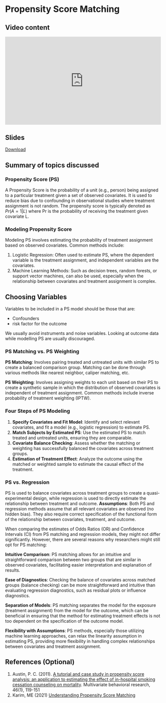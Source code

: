 # Propensity Score Matching {.unnumbered}

## Video content

::: {style="position: relative; padding-bottom: 56.25%; height: 0; overflow: hidden;"}
<iframe src="https://www.youtube.com/embed/42PXOMM1Sfw" style="position: absolute; top: 0; left: 0; width: 100%; height: 100%; border:0;" allowfullscreen>

</iframe>
:::


## Slides

[Download](https://github.com/ehsanx/PS-survey/raw/main/slides/3PropensityScoreintroduction.pdf)

## Summary of topics discussed 

### Propensity Score (PS)

A Propensity Score is the probability of a unit (e.g., person) being assigned to a particular treatment given a set of observed covariates. It is used to reduce bias due to confounding in observational studies where treatment assignment is not random. The propensity score is typically denoted as $Pr(A=1 | L)$ where Pr is the probability of receiving the treatment given covariate L.

### Modeling Propensity Score
Modeling PS involves estimating the probability of treatment assignment based on observed covariates. Common methods include:

1. Logistic Regression: Often used to estimate PS, where the dependent variable is the treatment assignment, and independent variables are the covariates.
2. Machine Learning Methods: Such as decision trees, random forests, or support vector machines, can also be used, especially when the relationship between covariates and treatment assignment is complex.

## Choosing Variables
Variables to be included in a PS model should be those that are:

- Confounders
- risk factor for the outcome

We usually avoid instruments and noise variables. Looking at outcome data while modelling PS are usually discouraged.

### PS Matching vs. PS Weighting

**PS Matching**: Involves pairing treated and untreated units with similar PS to create a balanced comparison group. Matching can be done through various methods like nearest neighbor, caliper matching, etc.

**PS Weighting**: Involves assigning weights to each unit based on their PS to create a synthetic sample in which the distribution of observed covariates is independent of treatment assignment. Common methods include inverse probability of treatment weighting (IPTW).

### Four Steps of PS Modeling

1. **Specify Covariates and Fit Model**: Identify and select relevant covariates, and fit a model (e.g., logistic regression) to estimate PS.
2. **Match Subjects by Estimated PS**: Use the estimated PS to match treated and untreated units, ensuring they are comparable.
3. **Covariate Balance Checking**: Assess whether the matching or weighting has successfully balanced the covariates across treatment groups.
4. **Estimation of Treatment Effect**: Analyze the outcome using the matched or weighted sample to estimate the causal effect of the treatment.

### PS vs. Regression

PS is used to balance covariates across treatment groups to create a quasi-experimental design, while regression is used to directly estimate the relationship between treatment and outcome.
**Assumptions**: Both PS and regression methods assume that all relevant covariates are observed (no hidden bias). They also require correct specification of the functional form of the relationship between covariates, treatment, and outcome.

When comparing the estimates of Odds Ratios (OR) and Confidence Intervals (CI) from PS matching and regression models, they might not differ significantly. However, there are several reasons why researchers might still opt for PS matching:

**Intuitive Comparison**: PS matching allows for an intuitive and straightforward comparison between two groups that are similar in observed covariates, facilitating easier interpretation and explanation of results.

**Ease of Diagnostics**: Checking the balance of covariates across matched groups (balance checking) can be more straightforward and intuitive than evaluating regression diagnostics, such as residual plots or influence diagnostics.

**Separation of Models**: PS matching separates the model for the exposure (treatment assignment) from the model for the outcome, which can be beneficial in ensuring that the method for estimating treatment effects is not too dependent on the specification of the outcome model.

**Flexibility with Assumptions**: PS methods, especially those utilizing machine learning approaches, can relax the linearity assumption in estimating PS, providing more flexibility in handling complex relationships between covariates and treatment assignment.

## References (Optional)

1. Austin, P. C. (2011). [A tutorial and case study in propensity score analysis: an application to estimating the effect of in-hospital smoking cessation counseling on mortality](https://pubmed.ncbi.nlm.nih.gov/22287812/). Multivariate behavioral research, 46(1), 119-151
2. Karim, ME (2021) [Understanding Propensity Score Matching](https://ehsanx.github.io/psw/)
